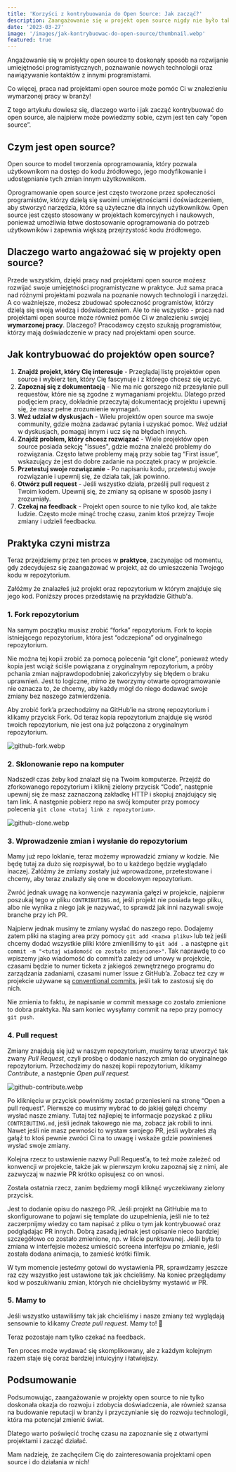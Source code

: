 ```yaml
---
title: 'Korzyści z kontrybuowania do Open Source: Jak zacząć?'
description: Zaangażowanie się w projekt open source nigdy nie było tak proste. Dlaczego warto i jak to zrobić?
date: '2023-03-27'
image: '/images/jak-kontrybuowac-do-open-source/thumbnail.webp'
featured: true
---
```


Angażowanie się w projekty open source to doskonały sposób na rozwijanie umiejętności programistycznych, poznawanie nowych technologii oraz nawiązywanie kontaktów z innymi programistami.

Co więcej, praca nad projektami open source może pomóc Ci w znalezieniu wymarzonej pracy w branży!

Z tego artykułu dowiesz się, dlaczego warto i jak zacząć kontrybuować do open source, ale najpierw może powiedzmy sobie, czym jest ten cały “open source”.

## Czym jest open source?

Open source to model tworzenia oprogramowania, który pozwala użytkownikom na dostęp do kodu źródłowego, jego modyfikowanie i udostępnianie tych zmian innym użytkownikom.

Oprogramowanie open source jest często tworzone przez społeczności programistów, którzy dzielą się swoimi umiejętnościami i doświadczeniem, aby stworzyć narzędzia, które są użyteczne dla innych użytkowników. Open source jest często stosowany w projektach komercyjnych i naukowych, ponieważ umożliwia łatwe dostosowanie oprogramowania do potrzeb użytkowników i zapewnia większą przejrzystość kodu źródłowego.

## Dlaczego warto angażować się w projekty open source?

Przede wszystkim, dzięki pracy nad projektami open source możesz rozwijać swoje umiejętności programistyczne w praktyce. Już sama praca nad różnymi projektami pozwala na poznanie nowych technologii i narzędzi. A co ważniejsze, możesz zbudować społeczność programistów, którzy dzielą się swoją wiedzą i doświadczeniem. Ale to nie wszystko - praca nad projektami open source może również pomóc Ci w znalezieniu swojej **wymarzonej pracy**. Dlaczego? Pracodawcy często szukają programistów, którzy mają doświadczenie w pracy nad projektami open source.

## Jak kontrybuować do projektów open source?

1. **Znajdź projekt, który Cię interesuje** - Przeglądaj listę projektów open source i wybierz ten, który Cię fascynuje i z którego chcesz się uczyć.
2. **Zapoznaj się z dokumentacją** - Nie ma nic gorszego niż przesyłanie pull requestów, które nie są zgodne z wymaganiami projektu. Dlatego przed podjęciem pracy, dokładnie przeczytaj dokumentację projektu i upewnij się, że masz pełne zrozumienie wymagań.
3. **Weź udział w dyskusjach** - Wielu projektów open source ma swoje community, gdzie można zadawać pytania i uzyskać pomoc. Weź udział w dyskusjach, pomagaj innym i ucz się na błędach innych.
4. **Znajdź problem, który chcesz rozwiązać** - Wiele projektów open source posiada sekcję "Issues", gdzie można znaleźć problemy do rozwiązania. Często łatwe problemy mają przy sobie tag “First issue”, wskazujący że jest do dobre zadanie na początek pracy w projekcie.
5. **Przetestuj swoje rozwiązanie** - Po napisaniu kodu, przetestuj swoje rozwiązanie i upewnij się, że działa tak, jak powinno.
6. **Otwórz pull request** - Jeśli wszystko działa, prześlij pull request z Twoim kodem. Upewnij się, że zmiany są opisane w sposób jasny i zrozumiały.
7. **Czekaj na feedback** - Projekt open source to nie tylko kod, ale także ludzie. Często może minąć trochę czasu, zanim ktoś przejrzy Twoje zmiany i udzieli feedbacku.

## Praktyka czyni mistrza

Teraz przejdziemy przez ten proces w **praktyce**, zaczynając od momentu, gdy zdecydujesz się zaangażować w projekt, aż do umieszczenia Twojego kodu w repozytorium.

Załóżmy że znalazłeś już projekt oraz repozytorium w którym znajduje się jego kod. Poniższy proces przedstawię na przykładzie Github'a.

### 1. Fork repozytorium

Na samym początku musisz zrobić “forka” repozytorium. Fork to kopia istniejącego repozytorium, która jest “odczepiona” od oryginalnego repozytorium.

Nie można tej kopii zrobić za pomocą polecenia “git clone”, ponieważ wtedy kopia jest wciąż ściśle powiązana z oryginalnym repozytorium, a próby pchania zmian najprawdopodobniej zakończyłyby się błędem o braku uprawnień. Jest to logiczne, mimo że tworzymy otwarte oprogramowanie nie oznacza to, że chcemy, aby każdy mógł do niego dodawać swoje zmiany bez naszego zatwierdzenia.

Aby zrobić fork’a przechodzimy na GitHub’ie na stronę repozytorium i klikamy przycisk Fork. Od teraz kopia repozytorium znajduje się wsród twoich repozytorium, nie jest ona już połączona z oryginalnym repozytorium.

![github-fork.webp](/images/jak-kontrybuowac-do-open-source/github-fork.webp)

### 2. Sklonowanie repo na komputer

Nadszedł czas żeby kod znalazł się na Twoim komputerze. Przejdź do zforkowanego repozytorium i kliknij zielony przycisk “Code”, następnie upewnij się że masz zaznaczoną zakładkę HTTP i skopiuj znajdujący się tam link. A następnie pobierz repo na swój komputer przy pomocy polecenia `git clone <tutaj link z repozytorium>`.

![github-clone.webp](/images/jak-kontrybuowac-do-open-source/github-clone.webp)

### 3. Wprowadzenie zmian i wysłanie do repozytorium

Mamy już repo loklanie, teraz możemy wprowadzić zmiany w kodzie. Nie będę tutaj za dużo się rozpisywał, bo to u każdego będzie wyglądało inaczej. Załóżmy że zmiany zostały już wprowadzone, przetestowane i chcemy, aby teraz znalazły się one w docelowym repozytorium.

Zwróć jednak uwagę na konwencje nazywania gałęzi w projekcie, najpierw poszukaj tego w pliku `CONTRIBUTING.md`, jeśli projekt nie posiada tego pliku, albo nie wynika z niego jak je nazywać, to sprawdź jak inni nazywali swoje branche przy ich PR.

Najpierw jednak musimy te zmiany wysłać do naszego repo. Dodajemy zatem pliki na staging area przy pomocy `git add <nazwa pliku>` lub też jeśli chcemy dodać wszystkie pliki które zmieniliśmy to `git add .` a następne `git commit -m "<tutaj wiadomość co zostało zmienione>"`. Tak naprawdę to co wpiszemy jako wiadomość do commit’a zależy od umowy w projekcie, czasami będzie to numer ticketa z jakiegoś zewnętrznego programu do zarządzania zadaniami, czasami numer Issue z GitHub’a. Zobacz też czy w projekcie używane są [conventional commits](https://www.conventionalcommits.org/en/v1.0.0/), jeśli tak to zastosuj się do nich.

Nie zmienia to faktu, że napisanie w commit message co zostało zmienione to dobra praktyka. Na sam koniec wysyłamy commit na repo przy pomocy `git push`.

### 4. Pull request

Zmiany znajdują się już w naszym repozytorium, musimy teraz utworzyć tak zwany _Pull Request_, czyli prośbę o dodanie naszych zmian do oryginalnego repozytorium. Przechodzimy do naszej kopii repozytorium, klikamy _Contribute_, a następnie _Open pull request._

![github-contribute.webp](/images/jak-kontrybuowac-do-open-source/github-contribute.webp)

Po kliknięciu w przycisk powinniśmy zostać przeniesieni na stronę “Open a pull request”. Pierwsze co musimy wybrać to do jakiej gałęzi chcemy wysłać nasze zmiany. Tutaj też najlepiej te informacje pozyskać z pliku `CONTRIBUTING.md`, jeśli jednak takowego nie ma, zobacz jak robili to inni. Nawet jeśli nie masz pewności to wystaw swojego PR, jeśli wybrałeś złą gałąź to ktoś pewnie zwróci Ci na to uwagę i wskaże gdzie powinieneś wysłać swoje zmiany.

Kolejna rzecz to ustawienie nazwy Pull Request’a, to też może zależeć od konwencji w projekcie, także jak w pierwszym kroku zapoznaj się z nimi, ale zazwyczaj w nazwie PR krótko opisujesz co on wnosi.

Została ostatnia rzecz, zanim będziemy mogli kliknąć wyczekiwany zielony przycisk.

Jest to dodanie opisu do naszego PR. Jeśli projekt na GitHubie ma to skonfigurowane to pojawi się template do uzupełnienia, jeśli nie to też zaczerpnijmy wiedzy co tam napisać z pliku o tym jak kontrybuować oraz podglądając PR innych. Dobrą zasadą jednak jest opisanie nieco bardziej szczegółowo co zostało zmienione, np. w liście punktowanej. Jeśli była to zmiana w interfejsie możesz umieścić screena interfejsu po zmianie, jeśli została dodana animacja, to zamieść krótki filmik.

W tym momencie jesteśmy gotowi do wystawienia PR, sprawdzamy jeszcze raz czy wszystko jest ustawione tak jak chcieliśmy. Na koniec przeglądamy kod w poszukiwaniu zmian, których nie chcielibyśmy wystawić w PR.

### 5. Mamy to

Jeśli wszystko ustawiliśmy tak jak chcieliśmy i nasze zmiany też wyglądają sensownie to klikamy _Create pull request._ Mamy to! 🎉

Teraz pozostaje nam tylko czekać na feedback.

Ten proces może wydawać się skomplikowany, ale z każdym kolejnym razem staje się coraz bardziej intuicyjny i łatwiejszy.

## Podsumowanie

Podsumowując, zaangażowanie w projekty open source to nie tylko doskonała okazja do rozwoju i zdobycia doświadczenia, ale również szansa na budowanie reputacji w branży i przyczynianie się do rozwoju technologii, która ma potencjał zmienić świat.

Dlatego warto poświęcić trochę czasu na zapoznanie się z otwartymi projektami i zacząć działać.

Mam nadzieję, że zachęciłem Cię do zainteresowania projektami open source i do działania w nich!
